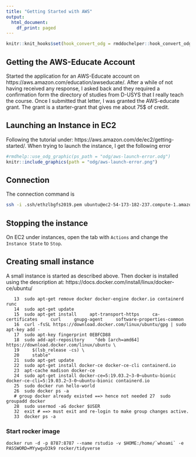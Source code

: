 ```yaml
---
title: "Getting Started with AWS"
output:
  html_document:
    df_print: paged
---
```


```r
knitr::knit_hooks$set(hook_convert_odg = rmddochelper::hook_convert_odg)
```

## Getting the AWS-Educate Account
Started the application for an AWS-Educate account on https://aws.amazon.com/education/awseducate/. After a while of not having received any response, I asked back and they required a confirmation form the directory of studies from D-USYS that I really teach the course. Once I submitted that letter, I was granted the AWS-educate grant. The grant is a starter-grant that gives me about 75$ of credit.


## Launching an Instance in EC2
Following the tutorial under: https://aws.amazon.com/de/ec2/getting-started/. When trying to launch the instance, I get the following error

```r
#rmdhelp::use_odg_graphic(ps_path = "odg/aws-launch-error.odg")
knitr::include_graphics(path = "odg/aws-launch-error.png")
```


 
## Connection
The connection command is

```bash
ssh -i .ssh/ethzlbgfs2019.pem ubuntu@ec2-54-173-182-237.compute-1.amazonaws.com
```


## Stopping the instance
On EC2 under instances, open the tab with `Actions` and change the `Instance State` to `Stop`.


## Creating small instance
A small instance is started as described above. Then docker is installed using the description at: https://docs.docker.com/install/linux/docker-ce/ubuntu/

```
   13  sudo apt-get remove docker docker-engine docker.io containerd runc
   14  sudo apt-get update
   15  sudo apt-get install     apt-transport-https     ca-certificates     curl     gnupg-agent     software-properties-common
   16  curl -fsSL https://download.docker.com/linux/ubuntu/gpg | sudo apt-key add -
   17  sudo apt-key fingerprint 0EBFCD88
   18  sudo add-apt-repository    "deb [arch=amd64] https://download.docker.com/linux/ubuntu \
   19     $(lsb_release -cs) \
   20     stable"
   21  sudo apt-get update
   22  sudo apt-get install docker-ce docker-ce-cli containerd.io
   23  apt-cache madison docker-ce
   24  sudo apt-get install docker-ce=5:19.03.2~3-0~ubuntu-bionic docker-ce-cli=5:19.03.2~3-0~ubuntu-bionic containerd.io
   25  sudo docker run hello-world
   26  sudo docker ps -a
   # group docker already existed ==> hence not needed 27  sudo groupadd docker
   28  sudo usermod -aG docker $USER
   32  exit # ==> must exit and re-login to make group changes active.
   33  docker ps -a
```

### Start rocker image

```
docker run -d -p 8787:8787 --name rstudio -v $HOME:/home/`whoami` -e PASSWORD=MYywgvD3k9 rocker/tidyverse
```




